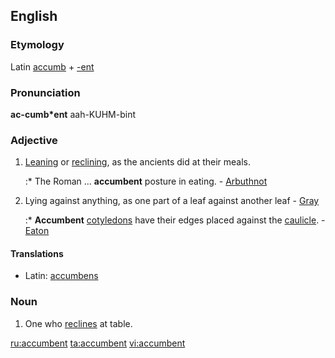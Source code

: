 ==English==

===Etymology===
Latin [[accumb]] + [[-ent]]

===Pronunciation===
'''ac-cumb*ent'''
aah-KUHM-bint

===Adjective===
{{en-adj}}

# [[leaning|Leaning]] or [[reclining]], as the ancients did at their meals.
#:* The Roman ... '''accumbent''' posture in eating. - [[Arbuthnot]]
# {{botany}} Lying against anything, as one part of a leaf against another leaf - [[Gray]]
#:* '''Accumbent''' [[cotyledon]]s have their edges placed against the [[caulicle]]. - [[Eaton]]

====Translations====
* Latin: [[accumbens]]

===Noun===
{{en-noun}}

# One who [[reclines]] at table.

[[ru:accumbent]]
[[ta:accumbent]]
[[vi:accumbent]]